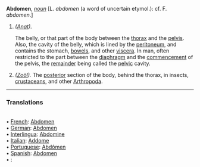 '''Abdomen''', ''[[noun (part of speech)|noun]]'' [L. ''abdomen'' (a word of uncertain etymol.): cf. F. ''abdomen''.]

<ol>
<li>''([[Anat (subject)|Anat]]).''

The belly, or that part of the body between the [[thorax]] and the [[pelvis]]. Also, the cavity of the belly, which is lined by the [[peritoneum]], and contains the stomach, [[bowels]], and other [[viscera]]. In man, often restricted to the part between the [[diaphragm]] and the [[commencement]] of the pelvis, the [[remainder]] being called the [[pelvic]] cavity.

<li> ''([[Zo&ouml;l (subject)|Zo&ouml;l]]).'' The [[posterior]] section of the body, behind the thorax, in insects, [[crustaceans]], and other [[Arthropoda]].
</ol>

<HR> <P> <H3>Translations</H3><BR>• [[French]]: [[Abdomen]]<BR>• [[German]]: [[Abdomen]]<BR>• [[Interlingua]]: [[Abdomine]]<BR>• [[Italian]]: [[Addome]]<BR>• [[Portuguese]]: [[Abdômen]]<BR>• [[Spanish]]: [[Abdomen]]<BR>• [[]]: [[]]